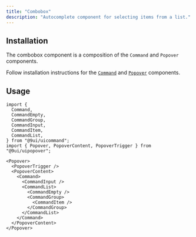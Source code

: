 ```yaml
---
title: "Combobox"
description: "Autocomplete component for selecting items from a list."
---
```


<Preview name="combobox-demo" />

## Installation

The combobox component is a composition of the `Command` and `Popover` components.

Follow installation instructions for the [`Command`](/docs/components/command) and [`Popover`](/docs/components/popover) components.

## Usage

```tsx title="Imports"
import {
  Command,
  CommandEmpty,
  CommandGroup,
  CommandInput,
  CommandItem,
  CommandList,
} from "@9ui/uicommand";
import { Popover, PopoverContent, PopoverTrigger } from "@9ui/uipopover";
```

```tsx title="Anatomy"
<Popover>
  <PopoverTrigger />
  <PopoverContent>
    <Command>
      <CommandInput />
      <CommandList>
        <CommandEmpty />
        <CommandGroup>
          <CommandItem />
        </CommandGroup>
      </CommandList>
    </Command>
  </PopoverContent>
</Popover>
```
